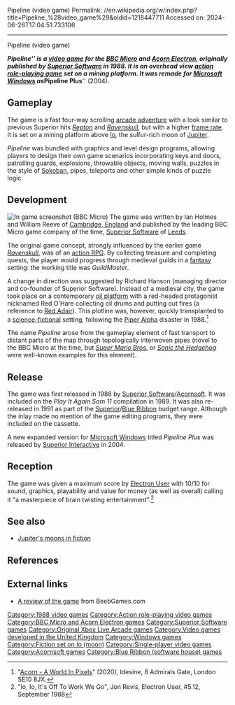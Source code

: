 Pipeline (video game)
Permalink: //en.wikipedia.org/w/index.php?title=Pipeline_%28video_game%29&oldid=1218447711
Accessed on: 2024-06-26T17:04:51.733106



------
Pipeline (video game)
{{Infobox VG
| title = Pipeline
| image = [[Image:Pipeline cover.jpg|210px|Pipeline]]
| caption = 
| developer =
| publisher = [[Superior Software]]
| designer =  Ian Holmes<br>William Reeve
| released = 1988 BBC, Electron<br>2004 Windows
| genre = [[Action-adventure game|Arcade-adventure]]
| modes = [[Single-player]]
| platforms = [[BBC Micro]], [[Acorn Electron]], [[Microsoft Windows|Windows]]
}}

'''''Pipeline''''' is a [[video game]] for the [[BBC Micro]] and [[Acorn Electron]], originally published by [[Superior Software]] in 1988. It is an overhead view [[action role-playing game]] set on a mining platform. It was remade for [[Microsoft Windows]] as '''''Pipeline Plus''''' (2004).

==Gameplay==
The game is a fast four-way scrolling [[Action-adventure game|arcade adventure]] with a look similar to previous Superior hits ''[[Repton (video game)|Repton]]'' and ''[[Ravenskull (video game)|Ravenskull]]'', but with a higher [[frame rate]]. It is set on a mining platform above [[Io (moon)|Io]], the sulfur-rich moon of [[Jupiter]].

''Pipeline'' was bundled with graphics and level design programs, allowing players to design their own game scenarios incorporating keys and doors, patrolling guards, explosions, throwable objects, moving walls, puzzles in the style of [[Sokoban]], pipes, teleports and other simple kinds of puzzle logic.

==Development==
[[Image:Pipeline screenshot.png|thumb|left|In game screenshot (BBC Micro)]]
The game was written by Ian Holmes and William Reeve of [[Cambridge, Cambridgeshire|Cambridge, England]] and published by the leading BBC Micro game company of the time, [[Superior Software]] of [[Leeds]].

The original game concept, strongly influenced by the earlier game ''[[Ravenskull (video game)|Ravenskull]]'', was of an [[Action role-playing game|action RPG]]. By collecting treasure and completing quests, the player would progress through medieval guilds in a [[fantasy]] setting: the working title was ''GuildMaster''.

A change in direction was suggested by Richard Hanson (managing director and co-founder of Superior Software). Instead of a medieval city, the game took place on a contemporary [[oil platform]] with a red-headed protagonist nicknamed Red O'Hare collecting oil drums and putting out fires (a reference to [[Red Adair]]). This plotline was, however, quickly transplanted to a [[Science fiction|science-fictional]] setting, following the [[Piper Alpha]] disaster in 1988.<ref>"[https://www.idesine.com/products/acorn-a-world-in-pixels Acorn - A World In Pixels]" (2020), Idesine, 8 Admirals Gate, London SE10 8JX. </ref>
 
The name ''Pipeline'' arose from the gameplay element of fast transport to distant parts of the map through topologically interwoven pipes (novel to the BBC Micro at the time, but ''[[Super Mario Bros.]]'' or ''[[Sonic the Hedgehog (1991 video game)|Sonic the Hedgehog]]'' were well-known examples for this element).

==Release==
The game was first released in 1988 by [[Superior Software]]/[[Acornsoft]]. It was included on the ''Play It Again Sam 11'' compilation in 1989. It was also re-released in 1991 as part of the [[Superior Software|Superior]]/[[Blue Ribbon (software house)|Blue Ribbon]] budget range. Although the inlay made no mention of the game editing programs, they were included on the cassette.

A new expanded version for [[Microsoft Windows]] titled ''Pipeline Plus'' was released by [[Superior Software|Superior Interactive]] in 2004.

==Reception==
The game was given a maximum score by [[Electron User]] with 10/10 for sound, graphics, playability and value for money (as well as overall) calling it "a masterpiece of brain twisting entertainment".<ref>"Io, Io, It's Off To Work We Go", Jon Revis, Electron User, #5.12, September 1988</ref>

==See also==
* [[Jupiter's moons in fiction]]

==References==
{{reflist}}

==External links==
* [http://www.beebgames.com/games.php?company=3&start=61 A review of the game] from BeebGames.com

{{Superior Software}}

[[Category:1988 video games]]
[[Category:Action role-playing video games]]
[[Category:BBC Micro and Acorn Electron games]]
[[Category:Superior Software games]]
[[Category:Original Xbox Live Arcade games]]
[[Category:Video games developed in the United Kingdom]]
[[Category:Windows games]]
[[Category:Fiction set on Io (moon)]]
[[Category:Single-player video games]]
[[Category:Acornsoft games]]
[[Category:Blue Ribbon (software house) games]]